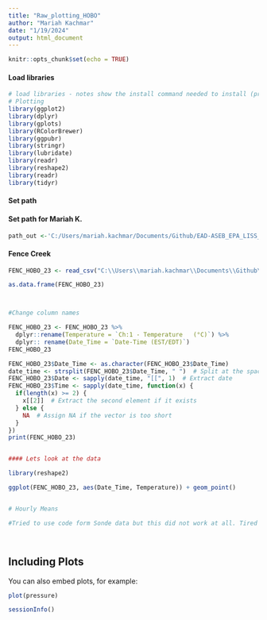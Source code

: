 ```yaml
---
title: "Raw_plotting_HOBO"
author: "Mariah Kachmar"
date: "1/19/2024"
output: html_document
---
```


```r
knitr::opts_chunk$set(echo = TRUE)
```


#### Load libraries

```r
# load libraries - notes show the install command needed to install (pre installed)
# Plotting
library(ggplot2)
library(dplyr)
library(gplots)
library(RColorBrewer)
library(ggpubr)
library(stringr)
library(lubridate)
library(readr)
library(reshape2)
library(readr)
library(tidyr)
```

#### Set path
#### Set path for Mariah K. 
```r
path_out <-'C:/Users/mariah.kachmar/Documents/Github/EAD-ASEB_EPA_LISS_Disease_Surveillance/Sonde_Data/output'
```

#### Fence Creek ####
```r
FENC_HOBO_23 <- read_csv("C:\\Users\\mariah.kachmar\\Documents\\Github\\EAD-ASEB_EPA_LISS_Disease_Surveillance\\HOBO_Data\\112023_FENC_HOBO.csv", col_names = TRUE)   

as.data.frame(FENC_HOBO_23)



#Change column names

FENC_HOBO_23 <- FENC_HOBO_23 %>%
  dplyr::rename(Temperature = `Ch:1 - Temperature   (°C)`) %>%
  dplyr:: rename(Date_Time = `Date-Time (EST/EDT)`)
FENC_HOBO_23

FENC_HOBO_23$Date_Time <- as.character(FENC_HOBO_23$Date_Time)
date_time <- strsplit(FENC_HOBO_23$Date_Time, " ")  # Split at the space
FENC_HOBO_23$Date <- sapply(date_time, "[[", 1)  # Extract date
FENC_HOBO_23$Time <- sapply(date_time, function(x) {
  if(length(x) >= 2) {
    x[[2]]  # Extract the second element if it exists
  } else {
    NA  # Assign NA if the vector is too short
  }
})
print(FENC_HOBO_23)


#### Lets look at the data 

library(reshape2)

ggplot(FENC_HOBO_23, aes(Date_Time, Temperature)) + geom_point()


# Hourly Means 

#Tried to use code form Sonde data but this did not work at all. Tired trouble shooting a little and couldn't figure out why this isnt working. The date_time data keeps being changed to NA and I cant tell if its formating or something else. 




```

## Including Plots

You can also embed plots, for example:

```r
plot(pressure)
```

```r
sessionInfo()
```